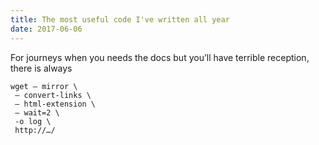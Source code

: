 ```yaml
---
title: The most useful code I've written all year
date: 2017-06-06
---
```


For journeys when you needs the docs but you’ll have terrible reception, there is always

```
wget — mirror \  
 — convert-links \  
 — html-extension \  
 — wait=2 \  
 -o log \  
 http://…/
```
